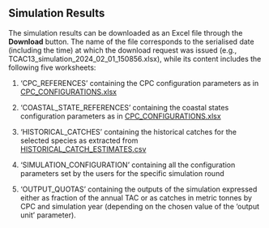 ## Simulation Results {#simulationResults}

The simulation results can be downloaded as an Excel file through the **Download** button. The name of the file corresponds to the serialised date (including the time) at which the download request was issued (e.g., TCAC13_simulation_2024_02_01_150856.xlsx), while its content includes the following five worksheets:

1. 'CPC_REFERENCES' containing the CPC configuration parameters as in [CPC_CONFIGURATIONS.xlsx](./CPC_CONFIGURATIONS.xlsx)

2. 'COASTAL_STATE_REFERENCES' containing the coastal states configuration parameters as in [CPC_CONFIGURATIONS.xlsx](./CPC_CONFIGURATIONS.xlsx)

3. 'HISTORICAL_CATCHES' containing the historical catches for the selected species as extracted from [HISTORICAL_CATCH_ESTIMATES.csv](./HISTORICAL_CATCH_ESTIMATES.csv)

4. 'SIMULATION_CONFIGURATION' containing all the configuration parameters set by the users for the specific simulation round

5. 'OUTPUT_QUOTAS' containing the outputs of the simulation expressed either as fraction of the annual TAC or as catches in metric tonnes by CPC and simulation year (depending on the chosen value of the 'output unit' parameter).